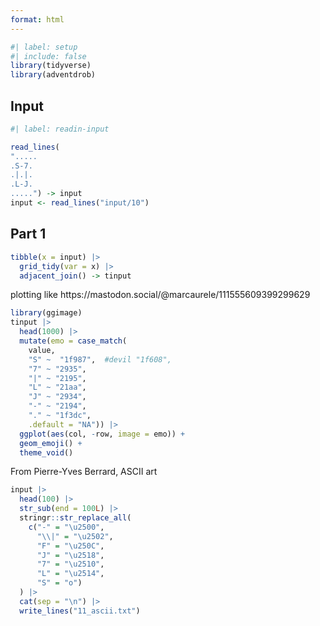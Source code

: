 ```yaml
---
format: html
---
```


```r
#| label: setup
#| include: false
library(tidyverse)
library(adventdrob)
```

## Input

```r
#| label: readin-input

read_lines(
".....
.S-7.
.|.|.
.L-J.
.....") -> input
input <- read_lines("input/10")
```

## Part 1

```r
tibble(x = input) |> 
  grid_tidy(var = x) |> 
  adjacent_join() -> tinput
```


plotting like https://mastodon.social/@marcaurele/111555609399299629

```r
library(ggimage)
tinput |> 
  head(1000) |> 
  mutate(emo = case_match(
    value,
    "S" ~  "1f987",  #devil "1f608",
    "7" ~ "2935",
    "|" ~ "2195",
    "L" ~ "21aa",
    "J" ~ "2934",
    "-" ~ "2194",
    "." ~ "1f3dc",
    .default = "NA")) |> 
  ggplot(aes(col, -row, image = emo)) +
  geom_emoji() +
  theme_void()
```

From Pierre-Yves Berrard, ASCII art 

```r
input |>
  head(100) |> 
  str_sub(end = 100L) |> 
  stringr::str_replace_all(
    c("-" = "\u2500",
      "\\|" = "\u2502",
      "F" = "\u250C",
      "J" = "\u2518",
      "7" = "\u2510",
      "L" = "\u2514",
      "S" = "o")
  ) |>
  cat(sep = "\n") |> 
  write_lines("11_ascii.txt")
```


